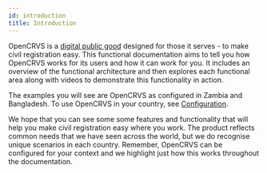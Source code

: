 ```yaml
---
id: introduction
title: Introduction
---
```


OpenCRVS is a [digital public good](https://digitalpublicgoods.net/) designed for those it serves - to make civil registration easy. This functional documentation aims to tell you how OpenCRVS works for its users and how it can work for you. It includes an overview of the functional architecture and then explores each functional area along with videos to demonstrate this functionality in action.

The examples you will see are OpenCRVS as configured in Zambia and Bangladesh. To use OpenCRVS in your country, see [Configuration](configuration).

We hope that you can see some some features and functionality that will help you make civil registration easy where you work. The product reflects common needs that we have seen across the world, but we do recognise unique scenarios in each country. Remember, OpenCRVS can be configured for your context and we highlight just how this works throughout the documentation.
